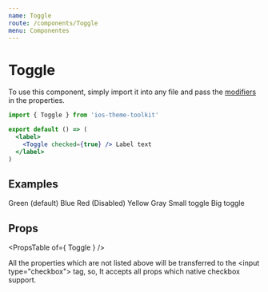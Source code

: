 ```yaml
---
name: Toggle
route: /components/Toggle
menu: Componentes
---
```



# Toggle

To use this component, simply import it into any file and pass the [modifiers](#/#props) in the properties.

```jsx
import { Toggle } from 'ios-theme-toolkit'

export default () => (
  <label>
    <Toggle checked={true} /> Label text
  </label>
)
```

## Examples

<Playground>
  <label>
    <Toggle defaultChecked name="toggle-demo" value="wifi" /> Green (default)
  </label>

  <label>
    <Toggle color="blue" name="toggle-demo" value="gps" defaultChecked={true} /> Blue
  </label>

  <label>
    <Toggle color="red" name="toggle-demo" value="bluetooth" defaultChecked={true} disabled /> Red (Disabled)
  </label>

  <label>
    <Toggle color="yellow" name="toggle-demo" value="sync" defaultChecked={false} /> Yellow
  </label>

  <label>
    <Toggle color="gray" name="toggle-demo" value="battery" defaultChecked={true} /> Gray
  </label>

  <label>
    <Toggle size="small" name="toggle-demo" value="small" defaultChecked /> Small toggle
  </label>

  <label>
    <Toggle size="big" name="toggle-demo" value="small" defaultChecked /> Big toggle
  </label>

  <style>{".react-live-preview label { display: block; padding: 6px 0; } .react-live-preview .toggle__icon { margin-right: 6px !important; }"}</style>
</Playground>

## Props

<PropsTable of={ Toggle } />

All the properties which are not listed above will be transferred to the \<input type="checkbox"\> tag, so, It accepts all props which native checkbox support.

